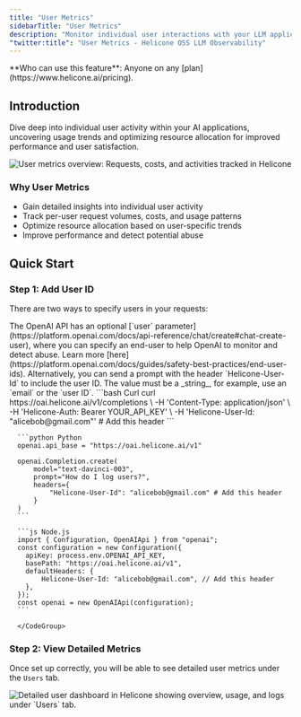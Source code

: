 ```yaml
---
title: "User Metrics"
sidebarTitle: "User Metrics"
description: "Monitor individual user interactions with your LLM applications. Track per-user request volumes, costs, and usage patterns across your AI services."
"twitter:title": "User Metrics - Helicone OSS LLM Observability"
---
```


<Info>
  **Who can use this feature**: Anyone on any
  [plan](https://www.helicone.ai/pricing).
</Info>


## Introduction

Dive deep into individual user activity within your AI applications, uncovering usage trends and optimizing resource allocation for improved performance and user satisfaction.

<Frame caption="See user metrics such as the number of requests, costs, and activities.">
  <img
    src="/images/user-metrics/example-user-metric.png"
    alt="User metrics overview: Requests, costs, and activities tracked in Helicone"
  />
</Frame>

### Why User Metrics

- Gain detailed insights into individual user activity
- Track per-user request volumes, costs, and usage patterns
- Optimize resource allocation based on user-specific trends
- Improve performance and detect potential abuse

## Quick Start

### Step 1: Add User ID

There are two ways to specify users in your requests:

<AccordionGroup>
  <Accordion title="Option 1: Using OpenAI API">
    The OpenAI API has an optional [`user` parameter](https://platform.openai.com/docs/api-reference/chat/create#chat-create-user), where you can specify an end-user to help OpenAI to monitor and detect abuse. Learn more [here](https://platform.openai.com/docs/guides/safety-best-practices/end-user-ids).
  </Accordion>
  <Accordion title="Option 2: Sending the User ID via Helicone">
    Alternatively, you can send a prompt with the header `Helicone-User-Id` to include the user ID. The value must be a _string_, for example, use an `email` or the `user ID`.
      <CodeGroup>
      ```bash Curl
      curl https://oai.helicone.ai/v1/completions \
        -H 'Content-Type: application/json' \
        -H 'Helicone-Auth: Bearer YOUR_API_KEY' \
        -H 'Helicone-User-Id: "alicebob@gmail.com"' # Add this header
      ```

      ```python Python
      openai.api_base = "https://oai.helicone.ai/v1"

      openai.Completion.create(
          model="text-davinci-003",
          prompt="How do I log users?",
          headers={
              "Helicone-User-Id": "alicebob@gmail.com" # Add this header
          }
      )
      ```

      ```js Node.js
      import { Configuration, OpenAIApi } from "openai";
      const configuration = new Configuration({
        apiKey: process.env.OPENAI_API_KEY,
        basePath: "https://oai.helicone.ai/v1",
        defaultHeaders: {
            Helicone-User-Id: "alicebob@gmail.com", // Add this header
        },
      });
      const openai = new OpenAIApi(configuration);
      ```

      </CodeGroup>

  </Accordion>
</AccordionGroup>

### Step 2: View Detailed Metrics

Once set up correctly, you will be able to see detailed user metrics under the `Users` tab.

<Frame caption="See overview, usage and detailed logs for a specific user.">
  <img
    src="/images/user-metrics/example-user-metric-dashboard.png"
    alt="Detailed user dashboard in Helicone showing overview, usage, and logs under `Users` tab."
  />
</Frame>

<QuestionsSection />
